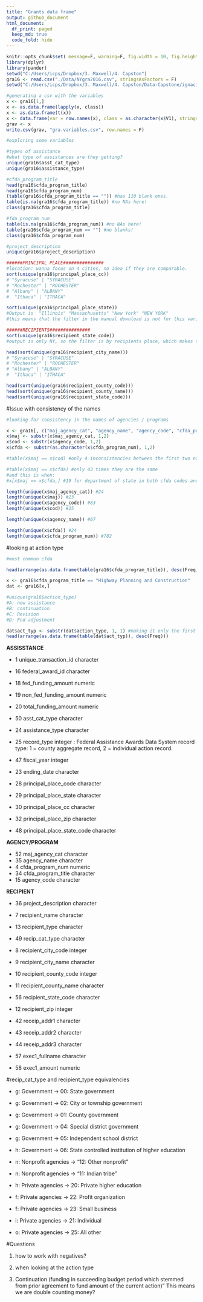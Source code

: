 ```yaml
---
title: "Grants data frame"
output: github_document
html_document:
  df_print: paged
  keep_md: true
  code_fold: hide
---
```


```r
knitr::opts_chunk$set( message=F, warning=F, fig.width = 10, fig.height = 10 )
library(dplyr)
library(pander)
setwd("C:/Users/icps/Dropbox/3. Maxwell/4. Capston")
gra16 <- read.csv("./Data/NYgra2016.csv", stringsAsFactors = F)
setwd("C:/Users/icps/Dropbox/3. Maxwell/4. Capston/Data-Capstone/ignacio")

```


```r
#generating a csv with the variables
x <- gra16[1,]
x <- as.data.frame(lapply(x, class))
x <- as.data.frame(t(x))
x <- data.frame(var = row.names(x), class = as.character(x$V1), stringsAsFactors = F)
grav <- x
write.csv(grav, "gra.variables.csv", row.names = F)

```

```r
#exploring some variables

#types of assistance
#what type of assistances are they getting?
unique(gra16$asst_cat_type)
unique(gra16$assistance_type)

#cfda_program_title
head(gra16$cfda_program_title)
head(gra16$cfda_program_num)
(table(gra16$cfda_program_title == "")) #has 110 blank ones.
table(is.na(gra16$cfda_program_title)) #no NAs here!
class(gra16$cfda_program_title)

#fda_program_num
table(is.na(gra16$cfda_program_num)) #no NAs here!
table(gra16$cfda_program_num == "") #no blanks!
class(gra16$cfda_program_num)

#project_description
unique(gra16$project_description)

######PRINCIPAL PLACE###############
#location: wanna focus on 4 cities, no idea if they are comparable.
sort(unique(gra16$principal_place_cc))
# "Syracuse" | "SYRACUSE"   
# "Rochester" | "ROCHESTER"
# "Albany" | "ALBANY"
#  "Ithaca" | "ITHACA" 

sort(unique(gra16$principal_place_state)) 
#Output is  "Illinois" "Massachusetts" "New York" "NEW YORK"
#this means that the filter in the manual download is not for this variable. 

######RECIPIENTS###############
sort(unique(gra16$recipient_state_code)) 
#output is only NY, so the filter is by recipients place, which makes sense because if we are an IDA we should care about the recipient not the pop.

head(sort(unique(gra16$recipient_city_name)))
# "Syracuse" | "SYRACUSE"   
# "Rochester" | "ROCHESTER"
# "Albany" | "ALBANY"
#  "Ithaca" | "ITHACA" 

head(sort(unique(gra16$recipient_county_code)))
head(sort(unique(gra16$recipient_county_name)))
head(sort(unique(gra16$recipient_state_code)))

```

#Issue with consistency of the names
```r
#looking for consistency in the names of agencies / programs

x <- gra16[, c("maj_agency_cat", "agency_name", "agency_code", "cfda_program_num", "cfda_program_title")]
x$maj <- substr(x$maj_agency_cat, 1,2)
x$cod <- substr(x$agency_code, 1,2)
x$cfda <- substr(as.character(x$cfda_program_num), 1,2)

#table(x$maj == x$cod) #only 4 inconsistencies between the first two numbers of agency maj and agency code.

#table(x$maj == x$cfda) #only 43 times they are the same
#and this is when:
#x[x$maj == x$cfda,] #19 for department of state in both cfda codes and agency code

length(unique(x$maj_agency_cat)) #24
length(unique(x$maj)) #23
length(unique(x$agency_code)) #83
length(unique(x$cod)) #25

length(unique(x$agency_name)) #67

length(unique(x$cfda)) #24
length(unique(x$cfda_program_num)) #782

```


#looking at action type

```r
#most common cfda

head(arrange(as.data.frame(table(gra16$cfda_program_title)), desc(Freq)))

x <- gra16$cfda_program_title == "Highway Planning and Construction"
dat <- gra16[x,]

#unique(gra16$action_type)
#A: new assistance
#B: continuation
#C: Revision
#D: Fnd adjustment

dat$act_typ <- substr(dat$action_type, 1, 1) #making it only the first code letter
head(arrange(as.data.frame(table(dat$act_typ)), desc(Freq)))

```



**ASSISSTANCE**

* 1	unique_transaction_id	character
* 16	federal_award_id	character

* 18	fed_funding_amount	numeric
* 19	non_fed_funding_amount	numeric
* 20	total_funding_amount	numeric

* 50	asst_cat_type	character
* 24	assistance_type	character
* 25	record_type	integer             :  Federal Assistance Awards Data System record type: 1 = county aggregate record, 2 = individual action record.
* 47	fiscal_year	integer

* 23	ending_date	character

* 28	principal_place_code	character
* 29	principal_place_state	character
* 30	principal_place_cc	character
* 32	principal_place_zip	character
* 48	principal_place_state_code	character

**AGENCY/PROGRAM**

* 52	maj_agency_cat	character
* 35	agency_name	character
* 4	  cfda_program_num	numeric
* 34	cfda_program_title	character
* 15	agency_code	character

**RECIPIENT**

* 36	project_description	character
* 7	recipient_name	character
* 13	recipient_type	character
* 49	recip_cat_type	character

* 8	recipient_city_code	integer
* 9	recipient_city_name	character
* 10	recipient_county_code	integer
* 11	recipient_county_name	character
* 56	recipient_state_code	character
* 12	recipient_zip	integer
* 42	receip_addr1	character
* 43	receip_addr2	character
* 44	receip_addr3	character

* 57	exec1_fullname	character
* 58	exec1_amount	numeric


#recip_cat_type and recipient_type equivalencies

* g: Government -> 00: State government           
* g: Government -> 02: City or township government
* g: Government -> 01: County government
* g: Government -> 04: Special district government
* g: Government -> 05: Independent school district
* h: Government -> 06: State controlled institution of higher education
 
* n: Nonprofit agencies -> "12: Other nonprofit"                                 
* n: Nonprofit agencies -> "11: Indian tribe"                                    

* h: Private agencies -> 20: Private higher education
* f: Private agencies -> 22: Profit organization
* f: Private agencies -> 23: Small business
* i: Private agencies -> 21: Individual
* o: Private agencies -> 25: All other


#Questions

1. how to work with negatives?

2. when looking at the action type 

3. Continuation (funding in succeeding budget period which stemmed from prior agreement to fund amount of the current action)"  This means we are double counting money?

 
                                


